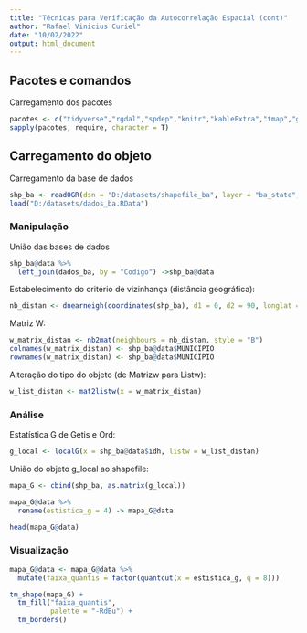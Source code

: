 ```yaml
---
title: "Técnicas para Verificação da Autocorrelação Espacial (cont)"
author: "Rafael Vinicius Curiel"
date: "10/02/2022"
output: html_document
---
```


## Pacotes e comandos

Carregamento dos pacotes  
```r
pacotes <- c("tidyverse","rgdal","spdep","knitr","kableExtra","tmap","gtools")
sapply(pacotes, require, character = T) 
```


## Carregamento do objeto

Carregamento da base de dados
```r
shp_ba <- readOGR(dsn = "D:/datasets/shapefile_ba", layer = "ba_state", encoding = "UTF-8", use_iconv = TRUE)
load("D:/datasets/dados_ba.RData")
```



### Manipulação

União das bases de dados
```r
shp_ba@data %>% 
  left_join(dados_ba, by = "Codigo") ->shp_ba@data
```


Estabelecimento do critério de vizinhança (distância geográfica):
```r
nb_distan <- dnearneigh(coordinates(shp_ba), d1 = 0, d2 = 90, longlat = TRUE)
```


Matriz W:
```r
w_matrix_distan <- nb2mat(neighbours = nb_distan, style = "B")
colnames(w_matrix_distan) <- shp_ba@data$MUNICIPIO
rownames(w_matrix_distan) <- shp_ba@data$MUNICIPIO
```


Alteração do tipo do objeto (de Matrizw para Listw):
```r
w_list_distan <- mat2listw(x = w_matrix_distan)
```


### Análise

Estatística G de Getis e Ord:
```r
g_local <- localG(x = shp_ba@data$idh, listw = w_list_distan)
```


União do objeto g_local ao shapefile:
```r
mapa_G <- cbind(shp_ba, as.matrix(g_local)) 

mapa_G@data %>% 
  rename(estistica_g = 4) -> mapa_G@data

head(mapa_G@data)
```


### Visualização

```r
mapa_G@data <- mapa_G@data %>% 
  mutate(faixa_quantis = factor(quantcut(x = estistica_g, q = 8))) 

tm_shape(mapa_G) + 
  tm_fill("faixa_quantis", 
          palette = "-RdBu") + 
  tm_borders()
```

